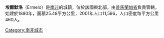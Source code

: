 '''埃爾默洛'''（Ermelo）是[[南非|南非]]的城鎮，位於該國東北部，由[[普馬蘭加省|普馬蘭加省]]負責管轄，始建於1880年，面積25.48平方公里，2001年人口11,596，人口密度每平方公里460人。

{{coord|display=title}}
{{SouthAfrica-geo-stub}}
[[Category:南非城市|Category:南非城市]]